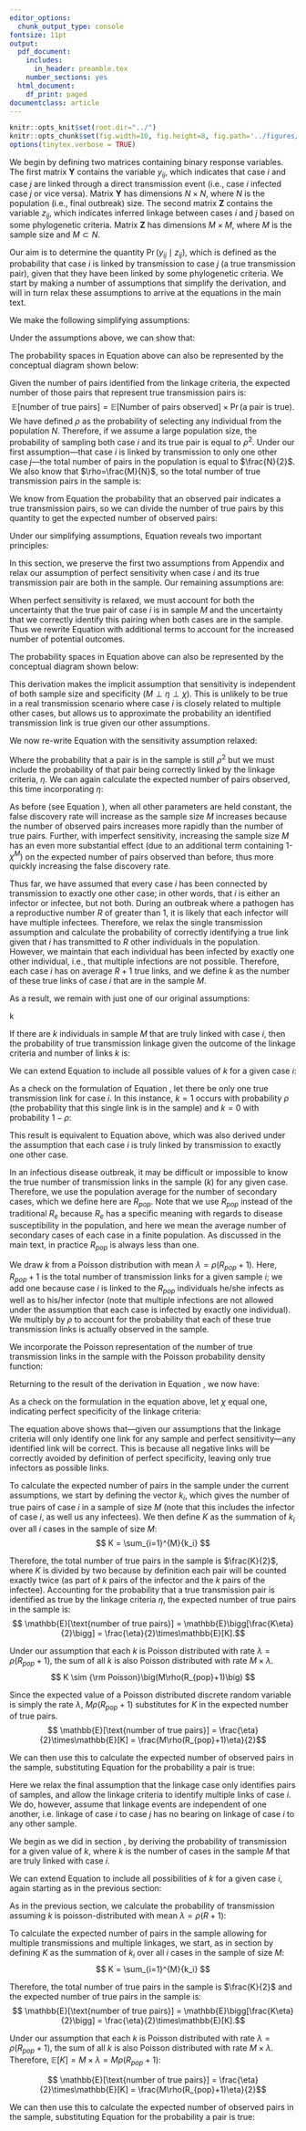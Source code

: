 ```yaml
---
editor_options:
  chunk_output_type: console
fontsize: 11pt
output:
  pdf_document:
    includes:
      in_header: preamble.tex
    number_sections: yes
  html_document:
    df_print: paged
documentclass: article
---
```


```r
knitr::opts_knit$set(root.dir="../")
knitr::opts_chunk$set(fig.width=10, fig.height=8, fig.path='../figures/', warning=FALSE, message=FALSE,cache=FALSE)
options(tinytex.verbose = TRUE)
```

\begin{Large}
\textbf{S1 Text: Deriving probability of transmission given linkage}
\vspace{10px}
\end{Large}

We begin by defining two matrices containing binary response variables. The first matrix $\mathbf Y$ contains the variable $y_{ij}$, which indicates that case $i$ and case $j$ are linked through a direct transmission event (i.e., case $i$ infected case $j$ or vice versa). Matrix $\mathbf{Y}$ has dimensions $N \times N$, where $N$ is the population (i.e., final outbreak) size. The second matrix $\mathbf{Z}$ contains the variable $z_{ij}$, which indicates inferred linkage between cases $i$ and $j$ based on some phylogenetic criteria. Matrix $\mathbf{Z}$ has dimensions $M \times M$, where $M$ is the sample size and $M \subset N$.

Our aim is to determine the quantity $\Pr (y_{ij} \mid z_{ij})$, which is defined as the probability that case $i$ is linked by transmission to case $j$ (a true transmission pair), given that they have been linked by some phylogenetic criteria. We start by making a number of assumptions that simplify the derivation, and will in turn relax these assumptions to arrive at the equations in the main text.

\appendix

<!-- APPENDIX A: THE SIMPLEST CASE -->

\section{The simplest case}
\label{section:simple}

\subsection{Assumptions}

We make the following simplifying assumptions:
\begin{itemize}
    \item[1.] Each case $i$ is linked by transmission to only one other case $j$ in the population (N).
    \item[2.] Each case $i$ is linked by the linkage criteria to only one other case $j$ in the sampled population (M).
    \item[3.] The sensitivity of the linkage criteria is equal to 1 when both the infector and infectee have been sampled. In other words, if case $i$ is truly linked by transmission to case $j$ and both cases are found in sample $M$, then $y_{ij} = 1$ by definition, and under perfect sensitivity $z_{ij} = 1$ as well.
\end{itemize}

\subsection{Derivation of the probability of transmission given linkage}

Under the assumptions above, we can show that:

\begin{align*} \label{eq:simple_pr}
    \Pr(\y \mid \z) &= \frac{\Pr(\y, \z)}{\Pr(\z)} = \frac{\Pr(\y, \z)}{\Pr(\y, \z) + \Pr(\neg\y, \z)}\\[10pt]
    \intertext{However, we must also account for the uncertainty that, for any sampled case $i$, its true transmission pair is in the sample. So we define define $S_i$ as the probability that the true pair of case $i$ has been sampled from the population $N$ and apply the law of total probability accordingly:}
    &= \frac{
    \cancelto{1}{\Pr(\y, \z\mid S_i)}\Pr(S_i) + \cancelto{0}{\Pr(\y, \z\mid \neg S_i)}\Pr(\neg S_i)
    }{
    \begin{bmatrix}
    \cancelto{1}{\Pr(\y, \z\mid S_i)}\Pr(S_i) + \cancelto{0}{\Pr(\y, \z\mid \neg S_i)}\Pr(\neg S_i) \  + \\
    \cancelto{0}{\Pr(\neg\y, \z\mid S_i)}\Pr(S_i) + \Pr(\neg\y, \z\mid \neg S_i)\Pr(\neg S_i)
    \end{bmatrix}
    }\\[10pt]
    &= \frac{\Pr(S_i)}{\Pr(S_i) + \Pr(\neg\y, \z\mid \neg S_i)\Pr(\neg S_i)}\\[10pt]
    \intertext{We know that $\Pr(S_i)$ is equal to the sampling fraction \big($\frac{M}{N}$\big),
    which we define as $\rho$:}
    &= \frac{\rho}{\rho + \Pr(\neg\y, \z\mid \neg S_i)(1-\rho)}\\[10pt]
    \intertext{The term $\Pr(\neg\y, \z\mid \neg S_i)$ is the probability that case $i$ is linked to case $j$ 
    when $i$ is not the true pair of $j$ and the true pair of $j$ is not in the sample $M$. Given our assumption that each case is linked to exactly one other case by the phylogenetic criteria, the probability of this (incorrect) link between cases $i$ and $j$ is equal the probability that the remaining $M-1$ other possible (incorrect) links do not occur, which can be written as $(1-\chi^{M-1})$, where $\chi$ is the specificity of the linkage criteria:}
    &= \frac{\rho}{\rho + (1-\chi^{M-1})(1-\rho)}\\[10pt]
    \intertext{\textbf{Therefore, the probability of transmission given linkage assuming perfect sensitivity, 
    single transmission, and single linkage is:}}
    \Pr(\y \mid \z) &= \frac{\rho}{\rho + (1-\chi^{M-1})(1-\rho)}
    \stepcounter{equation}\tag{\theequation}\\[10pt]
\end{align*}

The probability spaces in Equation \ref{eq:simple_pr} above can also be represented by the conceptual diagram shown below:

\begin{center}
\includegraphics[width=\textwidth]{../manuscript/S1Text_Fig1.png}
\end{center}

\subsection{Calculating the expected number of pairs in the sample}
Given the number of pairs identified from the linkage criteria, the expected number of those pairs that represent true transmission pairs is:
$$
\mathbb{E}[\text{number of true pairs}] = 
\mathbb{E}[\text{Number of pairs observed}] \times \Pr(\text{a pair is true}).
$$
We have defined $\rho$ as the probability of selecting any individual from the population $N$. Therefore, if we assume a large population size, the probability of sampling both case $i$ and its true pair is equal to $\rho^2$. Under our first assumption---that case $i$ is linked by transmission to only one other case $j$---the total number of pairs in the population is equal to $\frac{N}{2}$. We also know that $\rho=\frac{M}{N}$, so the total number of true transmission pairs in the sample is:

\begin{equation}
    \mathbb{E}[\text{number of true pairs}] = \rho ^2 \times \frac{N}{2} = \rho ^2 \times \frac{1}{2}\frac{M}{\rho} = \frac{M}{2}\rho
    \label{eq:simple_truepairs}
\end{equation}

We know from Equation \ref{eq:simple_pr} the probability that an observed pair indicates a true transmission pairs, so we can divide the number of true pairs by this quantity to get the expected number of observed pairs:

\begin{align*}\label{eq:simple_obspairs}
    \mathbb{E}[\text{number of pairs observed}] 
    &= \frac{\mathbb{E}[\text{number of true pairs}]}{\Pr(\text{a pair is true})}\\[10pt]
    &= \frac{\frac{M}{2} \rho}{\rho/\big[\rho + (1-\chi^{M-1})(1-\rho)\big]}\\[10pt]
    &= \frac{M}{2} \big[\rho + (1-\chi^{M-1})(1-\rho)\big]
    \intertext{\textbf{Therefore, the expected number of pairs observed assuming perfect sensitivity, 
    single linkage, and single transmission is:}}
    \mathbb{E}[\text{number of pairs observed}] 
    &= \frac{M}{2} \big[\rho + (1-\chi^{M-1})(1-\rho)\big]
    \stepcounter{equation}\tag{\theequation}\\
\end{align*}

Under our simplifying assumptions, Equation \ref{eq:simple_obspairs} reveals two important principles:

\begin{itemize}
\item[1.] The quantity $\mathbb{E}[\text{number of pairs observed}]$ increases more rapidly than $\mathbb{E}[\text{number of true pairs}]$ as $M$ is increased. Therefore, the false discovery rate increases as $M$ increases, all else being equal.
\item[2.] Both quantities $\mathbb{E}[\text{number of pairs observed}]$ and $\Pr (y_{ij} \mid z_{ij})$ will be highly dependent on the value of $\chi$, the specificity of the linkage criteria.
\end{itemize}

\newpage

<!-- APPENDIX B: RELAXING PERFECT SENSITIVITY -->

\section{Relaxing perfect sensitivity}

\subsection{Assumptions}

In this section, we preserve the first two assumptions from Appendix \ref{section:simple} and relax our assumption of perfect sensitivity when case $i$ and its true transmission pair are both in the sample. Our remaining assumptions are:

\begin{itemize}
    \item[1.] Each case $i$ is linked by transmission to only one other case $j$ in the population (N).
    \item[2.] Each case $i$ is linked by the linkage criteria to only one other case $j$ in the sampled population (M).
\end{itemize}

\subsection{Derivation of the probability of transmission given linkage}

When perfect sensitivity is relaxed, we must account for both the uncertainty that the true pair of case $i$ is in sample $M$ and the uncertainty that we correctly identify this pairing when both cases are in the sample. Thus we rewrite Equation \ref{eq:simple_pr} with additional terms to account for the increased number of potential outcomes.

\begin{align*} \label{eq:singletrans_singlelink_pr}
    \Pr(\y \mid \z) &= \frac{\Pr(\y, \z)}{\Pr(\z)} = \frac{\Pr(\y, \z)}{\Pr(\y, \z) + \Pr(\neg\y, \z)}\\[10pt]
    &= \frac{
    \Pr(\y, \z\mid S_i)\Pr(S_i) + \cancelto{0}{\Pr(\y, \z\mid \neg S_i)}\Pr(\neg S_i)
    }{
    \begin{bmatrix}
    \Pr(\y, \z\mid S_i)\Pr(S_i) + \cancelto{0}{\Pr(\y, \z\mid \neg S_i)}\Pr(\neg S_i) \  + \\
    \Pr(\neg\y, \z\mid S_i)\Pr(S_i) + \Pr(\neg\y, \z\mid \neg S_i)\Pr(\neg S_i)
    \end{bmatrix}
    }\\[10pt]
    &= \frac{
    \Pr(\y, \z\mid S_i)\Pr(S_i)
    }{
    \Pr(\y, \z\mid S_i)\Pr(S_i) + \Pr(\neg\y, \z\mid S_i)\Pr(S_i) + \Pr(\neg\y, \z\mid \neg S_i)\Pr(\neg S_i)
    }\\[10pt]
    \intertext{The specificity of the linkage criteria (defined here as $\eta$) is the probability 
    that a link is correctly identified between case $i$ and its true infector when both are in the sample $M$,
    or $\Pr(\y, \z\mid S_i)$. Substituting this and the previously-defined $\Pr(S_i)=\rho$, we get:}
    &= \frac{
    \eta\rho
    }{
    \eta\rho + \Pr(\neg\y, \z\mid S_i)\rho + \Pr(\neg\y, \z\mid \neg S_i)(1-\rho).
    }\\[10pt]
    \intertext{We know that $\Pr(\neg\y, \z\mid S_i)$ is the probability that the true pair of case $i$ is in the sample $M$, but that it is linked by the linkage criteria to exactly one other sample $j$ that is not its true infector. In this instance, the linkage criteria must avoid inferring $M-2$ other incorrect links ($\Pr=1-\chi^{M-2}$) and as well as avoid inferring a link with the true infector of case $i$ ($\Pr=1-\eta$). Because in this derivation we again assume that each caseis linked to exactly one other, avoiding linkage with these other cases implies that case $i$ is linked to the remaining case in the sample (in this case, not its true pair). If the true pair of $i$ is not in the sample \big($\Pr(\neg\y, \z\mid \neg S_i)$\big), the probability of linking $i$ to one other sample that is not its true infector is simply $1-\chi^{M-1}$, as previously defined:}
    &= \frac{
    \eta\rho
    }{
    \eta\rho + (1-\chi^{M-2})(1-\eta)\rho + (1-\chi^{M-1})(1-\rho)
    }\\[10pt]
    \intertext{\textbf{Therefore, the probability of transmission given linkage 
    assuming single transmission and single linkage is:}}
    \Pr(\y \mid \z) &= \frac{
    \eta\rho
    }{
    \eta\rho + (1-\chi^{M-2})(1-\eta)\rho + (1-\chi^{M-1})(1-\rho)
    }
    \stepcounter{equation}\tag{\theequation}\\[10pt]
\end{align*}
The probability spaces in Equation \ref{eq:singletrans_singlelink_pr} above can also be represented by the conceptual diagram shown below:

\begin{center}
\includegraphics[width=\textwidth]{../manuscript/Fig1.png}
\end{center}

This derivation makes the implicit assumption that sensitivity is independent of both sample size and specificity ($M \perp \eta \perp \chi$). This is unlikely to be true in a real transmission scenario where case $i$ is closely related to multiple other cases, but allows us to approximate the probability an identified transmission link is true given our other assumptions.

\subsection{Calculating the expected number of pairs in the sample}
We now re-write Equation \ref{eq:simple_truepairs} with the sensitivity assumption relaxed:

\begin{equation}
    \mathbb{E}[\text{number of true pairs}] = \eta\rho ^2 \times \frac{N}{2} 
    = \eta\rho ^2 \times \frac{1}{2}\frac{M}{\rho} = \frac{M}{2}\eta\rho
\end{equation}

Where the probability that a pair is in the sample is still $\rho^2$ but we must include the probability of that pair being correctly linked by the linkage criteria, $\eta$. We can again calculate the expected number of pairs observed, this time incorporating $\eta$:

\begin{align*}\label{eq:singletrans_singlelink_obspairs}
    \mathbb{E}[\text{number of pairs observed}] 
    &= \frac{\mathbb{E}[\text{number of true pairs}]}{\Pr(\text{a pair is true})}\\[10pt]
    &= \frac{\frac{M}{2} \eta\rho}{\eta\rho/\big[\eta\rho +
    \rho(1-\eta)(1-\chi^{M-2}) + (1-\rho)(1-\chi ^{M-1})\big]}\\[10pt]
    &= \frac{M}{2} \big[\eta\rho + \rho(1-\eta)(1-\chi^{M-2}) + (1-\rho)(1-\chi ^{M-1})\big]\\[15pt]
    \intertext{\textbf{Therefore, the expected number of pairs observed, 
    assuming single linkage and single transmission is:}}
    \mathbb{E}[\text{number of pairs observed}] 
    &= \frac{M}{2} \big[\eta\rho + \rho(1-\eta)(1-\chi^{M-2}) + (1-\rho)(1-\chi ^{M-1})\big]
    \stepcounter{equation}\tag{\theequation}
\end{align*}

As before (see Equation \ref{eq:simple_obspairs}), when all other parameters are held constant, the false discovery rate will increase as the sample size $M$ increases because the number of observed pairs increases more rapidly than the number of true pairs. Further, with imperfect sensitivity, increasing the sample size $M$ has an even more substantial effect (due to an additional term containing 1-$\chi^M$) on the expected number of pairs observed than before, thus more quickly increasing the false discovery rate.

\newpage

<!-- RELAXING SINGLE TRANSMISSION -->

\section{Relaxing the assumption of single transmission pairs}

\subsection{Assumptions}

Thus far, we have assumed that every case $i$ has been connected by transmission to exactly one other case; in other words, that $i$ is either an infector or infectee, but not both. During an outbreak where a pathogen has a reproductive number $R$ of greater than $1$, it is likely that each infector will have multiple infectees. Therefore, we relax the single transmission assumption and calculate the probability of correctly identifying a true link given that $i$ has transmitted to $R$ other individuals in the population. However, we maintain that each individual has been infected by exactly one other individual, i.e., that multiple infections are not possible. Therefore, each case $i$ has on average $R+1$ true links, and we define $k$ as the number of these true links of case $i$ that are in the sample $M$.

As a result, we remain with just one of our original assumptions:

\begin{itemize}
    \item[1.] Each case $i$ is linked by the linkage criteria to only one other case $j$ 
    in the sampled population (M).
\end{itemize}

\subsection{Derivation of the probability of transmission given linkage}
\label{subsec:singlelink}

\textit{Derivation for a given value of} k

If there are $k$ individuals in sample $M$ that are truly linked with case $i$, then the probability of true transmission linkage given the outcome of the linkage criteria and number of links $k$ is:

\begin{align*} \label{eq:singlelink_pr_k}
    \Pr(\y \mid \z, k) &= \frac{\Pr(\y, \z, k)}{\Pr(\z, k)}\\[10pt]
    &= \frac{\Pr(\y, \z, k)}{\Pr(\y, \z, k) + \Pr(\neg\y, \z, k)}\\[10pt]
    &= \frac{\Pr(\y, \z \mid k)\Pr(k)}{\Pr(\y, \z \mid k)\Pr(k) + \Pr(\neg\y, \z \mid k)\Pr(k)}\\[10pt]
    &= \frac{\Pr(\y, \z \mid k)}{\Pr(\y, \z \mid k) + \Pr(\neg\y, \z \mid k)}\\[10pt]
    \intertext{We can show that is the probability that case $i$ is not linked any of its $k$
    true links is $(1-\eta)^k$, so the probability that case $i$ is linked to at least one of 
    its $k$ true links in the sample is $1-(1-\eta)^k$. Because we still assume that the linkage
    criteria will identify exactly one link for each case $i$, this is equivalent to the 
    probability $\Pr(\y, \z \mid k)$:}
    &= \frac{[1-(1-\eta)^k]}{[1-(1-\eta)^k]+\Pr(\neg\y, \z \mid k)}\\[10pt]
    \intertext{Similarly, the probability that case $i$ is incorrectly linked to another case
    is the probability it is not linked to any of its true infectees ($(1-\eta)^k$) times the
    probability of not linking to any of the other incorrect links ($1-\chi^{M-1-k}$):}
    &= \frac{[1-(1-\eta)^k]}{[1-(1-\eta)^k]+(1-\eta)^k(1-\chi^{M-1-k})}\\[15pt]
    \intertext{\textbf{Therefore, the probability of transmission given linkage 
    assuming single linkage is:}}
    \Pr(\y \mid \z) &= \frac{[1-(1-\eta)^k]}{[1-(1-\eta)^k]+(1-\eta)^k(1-\chi^{M-1-k})}
    \stepcounter{equation}\tag{\theequation}\\[10pt]
\end{align*}

\textit{Derivation for all possible values of $k$}

We can extend Equation \ref{eq:singlelink_pr_k} to include all possible values of $k$ for a given case $i$:

\begin{equation} 
    \begin{aligned}\label{eq:singlelink_pr_sum}
    \Pr(y_{ij} \mid z_{ij}) &= \sum_{k=0}^{\infty} \Pr(y_{ij} \mid z_{ij}, k)\Pr(k \mid z_{ij})\\[10pt]
    &= \sum_{k=0}^{\infty} \Pr(y_{ij} \mid z_{ij},k)\frac{\Pr(z_{ij} \mid k)\Pr(k)}{\Pr(z_{ij})}\\[10pt]
    &= \frac{1}{\Pr(z_{ij})}\sum_{k=0}^{\infty} \Pr(y_{ij} \mid z_{ij},k)\Pr(z_{ij} \mid k)\Pr(k)\\[10pt]
    &= \frac{1}{\Pr(z_{ij})}\sum_{k=0}^{\infty} \Pr(y_{ij}, z_{ij} \mid k)\Pr(k)\\[10pt]
    &= \frac{1}{\sum_{k=0}^{\infty}\Pr(z_{ij} \mid k)\Pr(k)}\sum_{k=0}^{\infty} 
    \Pr(y_{ij}, z_{ij} \mid k)\Pr(k)\\[10pt]
    &= \frac{1}{\sum_{k=0}^{\infty}[\Pr(y_{ij}, z_{ij} \mid k) + 
    \Pr(\neg y_{ij}, z_{ij} \mid k)]\Pr(k)}\sum_{k=0}^{\infty} \Pr(y_{ij}, z_{ij} \mid k)\Pr(k)\\[10pt]
    &= \frac{\sum_{k=0}^{\infty} \Pr(k)\Pr(y_{ij}, z_{ij} \mid k)}
    {\sum_{k=0}^{\infty}\Pr(k)[\Pr(y_{ij}, z_{ij} \mid k) + \Pr(\neg y_{ij}, z_{ij} \mid k)]}\\[10pt]
    &= \frac{\sum_{k=0}^{\infty} \Pr(k)(1-(1-\eta)^k)}{\sum_{k=0}^{\infty}\Pr(k)[(1-(1-\eta)^k) +
    (1-\eta)^k(1-\chi^{M-1-k})]}\\
    \end{aligned}
\end{equation}

As a check on the formulation of Equation \ref{eq:singlelink_pr_sum}, let there be only one true transmission link for case $i$. In this instance, $k=1$ occurs with probability $\rho$ (the probability that this single link is in the sample) and $k=0$ with probability $1-\rho$:

\begin{equation}
    \begin{aligned}
    \Pr(y_{ij} \mid z_{ij}) &=
    \frac{
    \sum_{k=0}^{1} \Pr(k)(1-(1-\eta)^k)
    }{
    \sum_{k=0}^{1}\Pr(k)[(1-(1-\eta)^k) + (1-\eta)^k(1-\chi^{M-1-k})]
    }\\[10pt]
    &= \frac{
    [(1-\rho)\cancelto{0}{(1-(1-\eta)^0)}+\rho(1-(1-\eta)^1]
    }{
    \begin{bmatrix}
    (1-\rho)[\cancelto{0}{(1-(1-\eta)^0)} + \cancelto{1}{(1-\eta)^0}(1-\chi^{M-1-0})] \ + \\
    \rho[(1-(1-\eta)^1) + (1-\eta)^1(1-\chi^{M-1-1})]
    \end{bmatrix}
    }\\[10pt]
    &= \frac{\eta\rho}{
    (1-\rho)(1-\chi^{M-1}) +
    \eta\rho + \rho(1-\eta)(1-\chi^{M-2})
    }\\
    \end{aligned}
\end{equation}

This result is equivalent to Equation \ref{eq:singletrans_singlelink_pr} above, which was also derived under the assumption that each case $i$ is truly linked by transmission to exactly one other case.

\textbf{Therefore, we can conclude that the probability of transmission given linkage, 
assuming single linkage and for all possible values of $k$ transmission links in the sample, is:}

\begin{equation}
 \Pr(y_{ij} \mid z_{ij}) = \frac{\sum_{k=0}^{\infty} \Pr(k)(1-(1-\eta)^k)}
 {\sum_{k=0}^{\infty}\Pr(k)[(1-(1-\eta)^k) + (1-\eta)^k(1-\chi^{M-1-k})]}
\end{equation}

\textit{Derivation if $k$ is poisson-distributed}

In an infectious disease outbreak, it may be difficult or impossible to know the true number of transmission links in the sample ($k$) for any given case. Therefore, we use the population average for the number of secondary cases, which we define here are $R_{pop}$. Note that we use $R_{pop}$ instead of the traditional $R_e$ because $R_e$ has a specific meaning with regards to disease susceptibility in the population, and here we mean the average number of secondary cases of each case in a finite population. As discussed in the main text, in practice $R_{pop}$ is always less than one.

We draw $k$ from a Poisson distribution with mean $\lambda = \rho(R_{pop} + 1)$. Here, $R_{pop}+1$ is the total number of transmission links for a given sample $i$; we add one because case $i$ is linked to the $R_{pop}$ individuals he/she infects as well as to his/her infector (note that multiple infections are not allowed under the assumption that each case is infected by exactly one individual). We multiply by $\rho$ to account for the probability that each of these true transmission links is actually observed in the sample.

We incorporate the Poisson representation of the number of true transmission links in the sample with the Poisson probability density function:

\begin{equation}
\Pr(k \mid \lambda) = \lambda^k e^{-\lambda} \frac{1}{k!}.
\end{equation}

Returning to the result of the derivation in Equation \ref{eq:singlelink_pr_sum}, we now have:
\begin{align*}
    &\Pr(y_{ij} \mid z_{ij}) =\\[10pt]
    &= 
    \frac{\sum_{k=0}^{\infty} \Pr(k \mid \lambda)(1-(1-\eta)^k)
    }{
    \sum_{k=0}^{\infty}\Pr(k \mid \lambda)[(1-(1-\eta)^k) + (1-\eta)^k(1-\chi^{M-1-k})]
    }\\[10pt]
    &=
    \frac{
    \sum_{k=0}^{\infty} \lambda^k e^{-\lambda} \frac{1}{k!} (1-(1-\eta)^k)
    }{
    \sum_{k=0}^{\infty} \lambda^k e^{-\lambda} \frac{1}{k!}[(1-(1-\eta)^k) + (1-\eta)^k(1-\chi^{M-1-k})]
    }\\[10pt]
    &=
    \frac{
    \sum_{k=0}^{\infty} \Big[ \lambda^k e^{-\lambda} \frac{1}{k!} \Big] - 
    \sum_{k=0}^{\infty} \Big[\lambda^k e^{-\lambda} \frac{1}{k!} (1-\eta)^k \Big]
    }{
    \sum_{k=0}^{\infty} \Big[ \lambda^k e^{-\lambda} \frac{1}{k!} \Big] - 
    \sum_{k=0}^{\infty} \Big[\lambda^k e^{-\lambda} \frac{1}{k!} (1-\eta)^k \Big] + 
    \sum_{k=0}^{\infty} \Big[\lambda^k e^{-\lambda} \frac{1}{k!} (1-\eta)^k (1-\chi^{M-1-k}) \Big]
    }\\
    \intertext{we know that $\Big[ \lambda^k e^{-\lambda} \frac{1}{k!} \Big]$ is the 
    probability density function of a Poisson distribution with mean $\lambda$, 
    therefore the sum of this expression over all values of $k$ is, by definition, equal to one.}
    &=
    \frac{
    1 - \sum_{k=0}^{\infty} \Big[\lambda^k e^{-\lambda} \frac{1}{k!} (1-\eta)^k \Big]
    }{
    1 - \sum_{k=0}^{\infty} \Big[\lambda^k e^{-\lambda} \frac{1}{k!} (1-\eta)^k \Big] + 
    \sum_{k=0}^{\infty} \Big[\lambda^k e^{-\lambda} \frac{1}{k!} (1-\eta)^k (1-\chi^{M-1-k}) \Big]
    }\\[10pt]
    &=
    \frac{
    1 - \sum_{k=0}^{\infty} \Big[\lambda^k e^{-\lambda} \frac{1}{k!} (1-\eta)^k \Big]
    }{
    1 - \sum_{k=0}^{\infty} \Big[\lambda^k e^{-\lambda} \frac{1}{k!} (1-\eta)^k \Big] + 
    \sum_{k=0}^{\infty} \Big[\lambda^k e^{-\lambda} \frac{1}{k!} (1-\eta)^k \Big] - 
    \sum_{k=0}^{\infty} \Big[\lambda^k e^{-\lambda} \frac{1}{k!} (1-\eta)^k (\chi^{M-1-k}) \Big]
    }\\[10pt]
    &=
    \frac{
    1 - \sum_{k=0}^{\infty} \Big[\lambda^k e^{-\lambda} \frac{1}{k!} (1-\eta)^k \Big]
    }{
    1 - \sum_{k=0}^{\infty} \Big[\lambda^k e^{-\lambda} \frac{1}{k!} (1-\eta)^k (\chi^{M-1-k}) \Big]
    }\\[10pt]
    \intertext{we now move terms not dependent on $k$ out of the summation:}
    &=
    \frac{
    1 - e^{-\lambda} \sum_{k=0}^{\infty} \Big[\lambda^k \frac{1}{k!} (1-\eta)^k \Big]
    }{
    1 - e^{-\lambda}\chi^{M-1}\sum_{k=0}^{\infty} \Big[\lambda^k \frac{1}{k!} (1-\eta)^k \chi^{-k} \Big]
    }\\[10pt]
    \intertext{and combine terms raised to exponent $k$:}
    &=
    \frac{
    1 - e^{-\lambda}\sum_{k=0}^{\infty} \Big[(\lambda(1-\eta))^k  \frac{1}{k!} \Big]
    }{
    1 - e^{-\lambda}\chi^{M-1}\sum_{k=0}^{\infty} \Big[\Big(\frac{\lambda (1-\eta)}{\chi}\Big)^k \frac{1}{k!} \Big]
    }\\[10pt]
    \intertext{We now multiply the summation in the numerator by one, using terms such that
    we arrive at a new specification of the Poisson probability density function,
    this time with the rate parameter redefined as $\lambda(1-\eta)$:}
    &=
    \frac{
    1 - e^{-\lambda}\sum_{k=0}^{\infty} \Big[(\lambda(1-\eta))^k \frac{1}{k!} 
    \Big(\frac{e^{-\lambda(1-\eta)}}{e^{-\lambda(1-\eta)}}\Big) \Big]
    }{
    1 - e^{-\lambda}\chi^{M-1}\sum_{k=0}^{\infty} \Big[\Big(\frac{\lambda (1-\eta)}{\chi}\Big)^k \frac{1}{k!} \Big]
    }\\[10pt]
    &=
    \frac{
    1 - \frac{e^{-\lambda}}{e^{-\lambda(1-\eta)}}\sum_{k=0}^{\infty} 
    \Big[(\lambda(1-\eta))^k \Big(e^{-\lambda(1-\eta)}\Big) \frac{1}{k!} \Big]
    }{
    1 - e^{-\lambda}\chi^{M-1}\sum_{k=0}^{\infty} \Big[\Big(\frac{\lambda (1-\eta)}{\chi}\Big)^k \frac{1}{k!} \Big]
    }\\[10pt]
    \intertext{We now repeat this process in the denominator, but with a rate parameter of $\lambda(1-\eta)/\chi$:}
    &=
    \frac{
    1 - \frac{e^{-\lambda}}{e^{-\lambda(1-\eta)}}\sum_{k=0}^{\infty} \Big[(\lambda(1-\eta))^k
    \Big(e^{-\lambda(1-\eta)}\Big) \frac{1}{k!} \Big]
    }{
    1 - e^{-\lambda}\chi^{M-1}\sum_{k=0}^{\infty} \Big[\Big(\frac{\lambda (1-\eta)}{\chi}\Big)^k \frac{1}{k!}
    \Big(\frac{e^{-\lambda(1-\eta)/\chi}}{e^{-\lambda(1-\eta)/\chi}}\Big) \Big]
    }\\[10pt]
    &=
    \frac{
    1 - \frac{e^{-\lambda}}{e^{-\lambda(1-\eta)}}\sum_{k=0}^{\infty} \Big[(\lambda(1-\eta))^k
    \Big(e^{-\lambda(1-\eta)}\Big) \frac{1}{k!} \Big]
    }{
    1 - \frac{e^{-\lambda}\chi^{M-1}}{e^{-\lambda(1-\eta)/\chi}} \sum_{k=0}^{\infty} 
    \Big[\Big(\frac{\lambda (1-\eta)}{\chi}\Big)^k \Big(e^{-\lambda(1-\eta)/\chi} \Big) \frac{1}{k!} \Big]
    }\\[10pt]
    &=
    \frac{
    1 - \frac{e^{-\lambda}}{e^{-\lambda(1-\eta)}}
    }{
    1 - \frac{e^{-\lambda}\chi^{M-1}}{e^{-\lambda(1-\eta)/\chi}}
    }\\[10pt]
    &=
    \frac{
    1 - e^{-\lambda+\lambda-\lambda\eta}
    }{
    1 - (\chi^{M-1}) e^{-\lambda+\frac{\lambda}{\chi}-\frac{\lambda\eta}{\chi}}
    }\\[10pt]
    &=
    \frac{
    1 - e^{-\lambda\eta}
    }{
    1 - (\chi^{M-1}) e^{\lambda(\frac{1-\eta}{\chi}-1)}
    }\\[10pt]
    \intertext{Finally, we rewrite $\lambda$ in terms of the sampling fraction ($\rho$) 
    and $R_{pop}$ as defined above, where $\lambda = \rho(R_{pop}+1)$:}
    &=
    \frac{
    1 - e^{-\rho(R_{pop}+1)\eta}
    }{
    1 - (\chi^{M-1}) e^{\rho(R_{pop}+1)(\frac{1-\eta}{\chi}-1)}
    }\\[10pt]%\stepcounter{equation}\tag{\theequation}\label{eq:pois_k}
\end{align*}

As a check on the formulation in the equation above, let $\chi$ equal one, indicating perfect specificity of the linkage criteria:

\begin{equation}
    \Pr(y_{ij} \mid z_{ij})
    = \frac{
    1 - e^{-\rho(R_{pop}+1)\eta}
    }{
    1 - (\chi^{M-1}) e^{\rho(R_{pop}+1)(\frac{1-\eta}{1}-1)}
    }
    = \frac{
    1 - e^{-\rho(R_{pop}+1)\eta}
    }{
    1 - e^{-\rho(R_{pop}+1)\eta}
    }
    = 1
\end{equation}

The equation above shows that---given our assumptions that the linkage criteria will only identify one link for any sample and perfect sensitivity---any identified link will be correct. This is because all negative links will be correctly avoided by definition of perfect specificity, leaving only true infectors as possible links.

\textbf{Therefore, we can conclude that the probability of transmission given linkage, 
assuming single linkage and assuming $k$ is poisson-distributed, is:}

\begin{equation}\label{eq:singlelink_pois_k}
 \Pr(y_{ij} \mid z_{ij}) = \frac{
    1 - e^{-\rho(R_{pop}+1)\eta}
    }{
    1 - (\chi^{M-1}) e^{\rho(R_{pop}+1)(\frac{1-\eta}{\chi}-1)}
    }
\end{equation}

\subsection{Calculating the expected number of pairs in the sample}
\label{subsec:singlelink_pairs}

To calculate the expected number of pairs in the sample under the current assumptions, we start by defining the vector $k_i$, which gives the number of true pairs of case $i$ in a sample of size $M$ (note that this includes the infector of case $i$, as well us any infectees). We then define $K$ as the summation of $k_i$ over all $i$ cases in the sample of size $M$:
$$ K = \sum_{i=1}^{M}{k_i} $$

Therefore, the total number of true pairs in the sample is $\frac{K}{2}$, where $K$ is divided by two because by definition each pair will be counted exactly twice (as part of $k$ pairs of the infector and the $k$ pairs of the infectee). Accounting for the probability that a true transmission pair is identified as true by the linkage criteria $\eta$, the expected number of true pairs in the sample is:
$$ \mathbb{E}[\text{number of true pairs}] = \mathbb{E}\bigg[\frac{K\eta}{2}\bigg] = \frac{\eta}{2}\times\mathbb{E}[K].$$

Under our assumption that each $k$ is Poisson distributed with rate $\lambda = \rho(R_{pop}+1)$, the sum of all $k$ is also Poisson distributed with rate $M\times\lambda$.
$$ K \sim {\rm Poisson}\big(M\rho(R_{pop}+1)\big) $$

Since the expected value of a Poisson distributed discrete random variable is simply the rate $\lambda$, $M\rho(R_{pop}+1)$ substitutes for $K$ in the expected number of true pairs.
$$ \mathbb{E}[\text{number of true pairs}] = \frac{\eta}{2}\times\mathbb{E}[K] = \frac{M\rho(R_{pop}+1)\eta}{2}$$

We can then use this to calculate the expected number of observed pairs in the sample, substituting Equation \ref{eq:singlelink_pois_k} for the probability a pair is true:

\begin{align*}
    \mathbb{E}[\text{number of pairs observed}] &= \frac{\mathbb{E}[\text{number of true
    pairs}]}{\Pr(\text{a pair is true})}\\[10pt]
    &= \frac{
    \big[ \frac{M\rho(R_{pop}+1)\eta}{2} \big]
    }{
    \bigg[ \frac{
    1 - e^{-\rho(R_{pop}+1)\eta}
    }{
    1 - (\chi^{M-1}) e^{\rho(R_{pop}+1)(\frac{1-\eta}{\chi}-1)}
    } \bigg]
    }\\[10pt]
    &= \frac{
    \big(M\rho (R_{pop}+1)\eta\big)\big(1-(\chi^{M-1})e^{\rho(R_{pop}+1)(\frac{1-\eta}{\chi}-1})\big)
    }{
    2\big(1-e^{-\rho(R_{pop}+1)\eta}\big)
    }\\[10pt]
    \intertext{\textbf{Therefore, the expected number of pairs observed, assuming that the 
    number of transmission links of any case $i$ is Poisson-distributed and single linkage, is:}}
    \mathbb{E}[\text{number of pairs observed}] &= \frac{M}{2}\Big[\frac{
    \eta\rho (R_{pop}+1)\big(1-(\chi^{M-1})e^{\rho(R_{pop}+1)(\frac{1-\eta}{\chi}-1})\big)
    }{
    1-e^{-\rho(R_{pop}+1)\eta}
    }\Big]
    \stepcounter{equation}\tag{\theequation}
\end{align*}

\newpage

<!-- RELAXING SINGLE LINKAGE -->

\section{Final derivation: multiple transmissions and multiple links}

\subsection{Assumptions}

Here we relax the final assumption that the linkage case only identifies pairs of samples, and allow the linkage criteria to identify multiple links of case $i$. We do, however, assume that linkage events are independent of one another, i.e. linkage of case $i$ to case $j$ has no bearing on linkage of case $i$ to any other sample.

\subsection{Derivation of the probability of transmission given linkage}

\textit{Derivation for a given value of $k$}

We begin as we did in section \ref{subsec:singlelink}, by deriving the probability of transmission for a given value of $k$, where $k$ is the number of cases in the sample $M$ that are truly linked with case $i$.

\begin{align*} \label{eq:final_pr_k}
    \Pr(\y \mid \z, k) &= \frac{\Pr(\y, \z, k)}{\Pr(\z, k)}\\[10pt]
    &= \frac{\Pr(\y, \z, k)}{\Pr(\y, \z, k) + \Pr(\neg\y, \z, k)}\\[10pt]
    &= \frac{\Pr(\y, \z \mid k)\Pr(k)}{\Pr(\y, \z \mid k)\Pr(k) + \Pr(\neg\y, \z \mid k)\Pr(k)}\\[10pt]
    &= \frac{\Pr(\y, \z \mid k)}{\Pr(\y, \z \mid k) + \Pr(\neg\y, \z \mid k)}\\[10pt]
    \intertext{Without the single linkage assumption, the probability $\Pr(\y, \z \mid k)$ 
    is no longer simply 1 minus the probability of not linking to any true links. 
    Therefore, we continue the derivation by applying Bayes rule and the law of total probability to each term:}
    &= \frac{\Pr(z_{ij} \mid y_{ij}, k)\Pr(y_{ij} \mid k)}{\Pr(z_{ij} \mid y_{ij}, k)
    \Pr(y_{ij} \mid k)+\Pr(z_{ij} \mid \neg y_{ij}, k)\Pr(\neg y_{ij} \mid k)}\\[10pt]
    \intertext{Given our assumption of independence, the probability that the linkage criteria 
    correctly links cases $i$ and $j$ (i.e., $\Pr(z_{ij} \mid y_{ij}, k)$ is the sensitivity 
    of the linkage criteria, or $\eta$. And the probability that $i$ infected $j$ (or vice versa) 
    is simply the number of true links of case $i$ ($k$) in the sample, over the total number of other cases 
    in the sample ($M-1$):}
    &= \frac{\eta \frac{k}{M-1}}{\eta \frac{k}{M-1}+\Pr(z_{ij} \mid \neg y_{ij}, k)\Pr(\neg y_{ij} \mid k)}\\[10pt]
    \intertext{Similarly, the probability of linking cases $i$ and $j$ given that they are not 
    a true transmission pair is simply the false positive rate, or ($1-\chi$). 
    And the probability that $i$ and $j$ did not infect one another is the number of cases 
    not connected to case $i$ ($M-k-1)$ over the number of other cases in the sample ($M-1)$:}
    &= \frac{\eta \frac{k}{M-1}}{\eta \frac{k}{M-1}+(1-\chi) \frac{M-k-1}{M-1}}\\[10pt]
    &= \frac{\eta k}{\eta k + (1-\chi)(M-k-1)}\\[15pt]
    \intertext{\textbf{Therefore, the probability of transmission given linkage for a given value of k is:}}
    \Pr(\y \mid \z) &= 
    \frac{\eta k}{\eta k + (1-\chi)(M-k-1)}
    \stepcounter{equation}\tag{\theequation}\\[10pt]
\end{align*}

\textit{Derivation for all possible values of $k$}

We can extend Equation \ref{eq:final_pr_k} to include all possibilities of $k$ for a given case $i$, again starting as in the previous section:

\begin{align*} \label{eq:final_pr_sum}
    \Pr(y_{ij} \mid z_{ij}) &= \sum_{k=0}^{\infty} \Pr(y_{ij} \mid z_{ij}, k)\Pr(k \mid z_{ij})\\[10pt]
    &= \sum_{k=0}^{\infty} \Pr(y_{ij} \mid z_{ij},k)\frac{\Pr(z_{ij} \mid k)\Pr(k)}{\Pr(z_{ij})}\\[10pt]
    &= \frac{1}{\Pr(z_{ij})}\sum_{k=0}^{\infty} \Pr(y_{ij} \mid z_{ij},k)\Pr(z_{ij} \mid k)\Pr(k)\\[10pt]
    &= \frac{1}{\Pr(z_{ij})}\sum_{k=0}^{\infty} \Pr(y_{ij}, z_{ij} \mid k)\Pr(k)\\[10pt]
    &= \frac{1}{\sum_{k=0}^{\infty}\Pr(z_{ij} \mid k)\Pr(k)}\sum_{k=0}^{\infty} 
    \Pr(y_{ij}, z_{ij} \mid k)\Pr(k)\\[10pt]
    &= \frac{1}{\sum_{k=0}^{\infty}[\Pr(y_{ij}, z_{ij} \mid k) + 
    \Pr(\neg y_{ij}, z_{ij} \mid k)]\Pr(k)}\sum_{k=0}^{\infty} \Pr(y_{ij}, z_{ij} \mid k)\Pr(k)\\[10pt]
    &= \frac{\sum_{k=0}^{\infty} \Pr(k)\Pr(y_{ij}, z_{ij} \mid k)}
    {\sum_{k=0}^{\infty}\Pr(k)[\Pr(y_{ij}, z_{ij} \mid k) + \Pr(\neg y_{ij}, z_{ij} \mid k)]}\\[10pt]
    &= \frac{\sum_{k=0}^{\infty} \Pr(k)\eta k}
    {\sum_{k=0}^{\infty}\Pr(k)[\eta k + (1-\chi)(M-k-1)]}\\[15pt]
    \intertext{\textbf{Therefore, the probability of transmission given linkage for all 
    possible values of $k$ transmission links in the sample is:}}
    \Pr(y_{ij} \mid z_{ij}) &= \frac{\sum_{k=0}^{\infty} \Pr(k)\eta k}
    {\sum_{k=0}^{\infty}\Pr(k)[\eta k + (1-\chi)(M-k-1)]}
    \stepcounter{equation}\tag{\theequation}\\[10pt]
\end{align*}

\textit{Derivation if $k$ is poisson-distributed}

As in the previous section, we calculate the probability of transmission assuming $k$ is poisson-distributed with mean $\lambda = \rho (R+1)$:

\begin{align*} \label{eq:final_pois}
    \Pr(y_{ij} \mid z_{ij}) &= \frac{\sum_{k=0}^{\infty} \Pr(k)\eta k}
    {\sum_{k=0}^{\infty}\Pr(k)[\eta k + (1-\chi)(M-k-1)]}\\[10pt]
    \intertext{We then pull all terms not containing $k$ out of the sums and 
    expand out all additions and subtractions:}
    &= \frac{\eta \sum_{k=0}^{\infty} \Pr(k) k}
    {\eta \sum_{k=0}^{\infty}\Pr(k) k +
    (1-\chi)[M\sum_{k=0}^{\infty}\Pr(k) - \sum_{k=0}^{\infty}\Pr(k)k - \sum_{k=0}^{\infty}\Pr(k)]}\\[10pt]
    \intertext{We know that the sum of a random variable times the probability of that variable 
    is equal to the expectation of that variable, i.e. $\mathbb{E}[k]=\sum \Pr(k)k$, and that the sum of the probability of a random variable is equal to one:}
    &= \frac{\eta \mathbb{E}[k]}
    {\eta \mathbb{E}[k] +
    (1-\chi)(M - \mathbb{E}[k]-1)}\\[10pt]
    \intertext{We also know that the expectation of a Poisson-distributed variable is 
    equal to the rate parameter, $\lambda$:}
    &= \frac{\eta \lambda}
    {\eta \lambda + (1-\chi)(M - \lambda - 1)}\\[10pt]
    \intertext{Finally, we rewrite $\lambda$ in terms of the sampling fraction ($\rho$) 
    and the effective reproductive number ($R_{pop}$) as defined above, where $\lambda = \rho (R_{pop}+1)$:}
    &= \frac{\eta \rho (R_{pop}+1)}
    {\eta \rho (R_{pop}+1) + (1-\chi)(M - \rho (R_{pop}+1) - 1)}\\[10pt]
    \intertext{\textbf{Therefore, we can conclude that the probability of transmission 
    given linkage assuming $k$ is Poisson-distributed is:}}
    \Pr(y_{ij} \mid z_{ij}) &= \frac{\eta \rho (R_{pop}+1)}
    {\eta \rho (R_{pop}+1) + (1-\chi)(M - \rho (R_{pop}+1) - 1)}\\
    \stepcounter{equation}\tag{\theequation}\\[10pt]
\end{align*}

\subsubsection{Calculating the expected number of pairs in the sample}

To calculate the expected number of pairs in the sample allowing for multiple transmissions and multiple linkages, we start, as in section \ref{subsec:singlelink_pairs} by defining $K$ as the summation of $k_i$ over all $i$ cases in the sample of size $M$:
$$ K = \sum_{i=1}^{M}{k_i} $$

Therefore, the total number of true pairs in the sample is $\frac{K}{2}$ and the expected number of true pairs in the sample is:
$$ \mathbb{E}[\text{number of true pairs}] = \mathbb{E}\bigg[\frac{K\eta}{2}\bigg] = \frac{\eta}{2}\times\mathbb{E}[K].$$

Under our assumption that each $k$ is Poisson distributed with rate $\lambda = \rho(R_{pop}+1)$, the sum of all $k$ is also Poisson distributed with rate $M\times\lambda$. Therefore, $\mathbb{E}[K] = M \times \lambda = M\rho(R_{pop}+1)$:

$$ \mathbb{E}[\text{number of true pairs}] = \frac{\eta}{2}\times\mathbb{E}[K] = \frac{M\rho(R_{pop}+1)\eta}{2}$$

We can then use this to calculate the expected number of observed pairs in the sample, substituting Equation \ref{eq:final_pois} for the probability a pair is true:

\begin{align*}
    \mathbb{E}[\text{number of pairs observed}] &= \frac{\mathbb{E}[\text{number of true
    pairs}]}{\Pr(\text{a pair is true})}\\[10pt]
    &= \frac{
    \big[ \frac{M\rho(R_{pop}+1)\eta}{2} \big]
    }{
    \bigg[ \frac{\eta \rho (R_{pop}+1)}
    {\eta \rho (R_{pop}R+1) + (1-\chi)(M - \rho (R_{pop}+1) - 1)}\bigg]
    }\\[10pt]
    &= \frac{
    \big[M\rho (R_{pop}+1)\eta][\eta\rho (R_{pop}+1)+(1-\chi)(M-\rho (R_{pop}+1) - 1)\big]
    }{
    2\eta\rho (R_{pop}+1)
    }\\[10pt]
    &= \frac{M}{2}\big[\eta\rho (R_{pop}+1) + (1-\chi)(M-\rho (R_{pop}+1) - 1)\big]\\[10pt]
    \intertext{\textbf{Therefore, the expected number of pairs observed assuming that the 
    number of transmission links of any case $i$ is Poisson-distributed is:}}
    \mathbb{E}[\text{number of pairs observed}] &= \frac{M}{2}\big[\eta\rho (R_{pop}+1) + (1-\chi)(M-\rho (R_{pop}+1) - 1)\big]
    \stepcounter{equation}\tag{\theequation}
\end{align*}